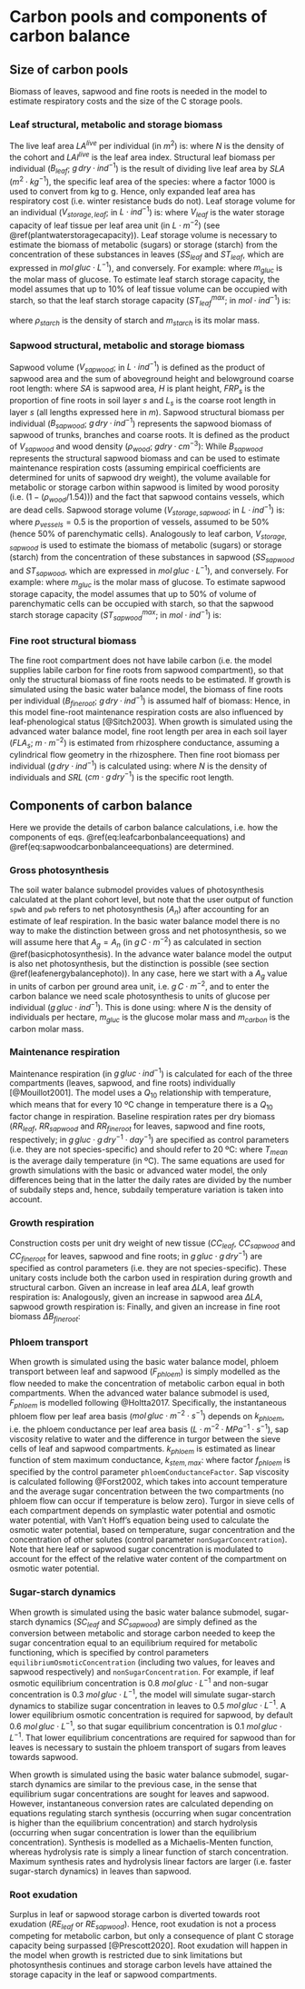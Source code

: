 # Carbon pools and components of carbon balance {#carbonpoolsbalance}

## Size of carbon pools {#estimationcarbonpools}

Biomass of leaves, sapwood and fine roots is needed in the model to estimate respiratory costs and the size of the C storage pools. 

### Leaf structural, metabolic and storage biomass

The live leaf area $LA^{live}$ per individual (in $m^2$) is:
\begin{equation}
LA^{live} = 10000 \cdot LAI^{live} / N
(\#eq:leafarea)
\end{equation}
where $N$ is the density of the cohort and $LAI^{live}$ is the leaf area index. Structural leaf biomass per individual ($B_{leaf}$; $g\,dry·ind^{-1}$) is the result of dividing live leaf area by $SLA$ ($m^{2} \cdot kg^{-1}$), the specific leaf area of the species:
\begin{equation}
B_{leaf} = 1000 \cdot LA^{live} / SLA
\end{equation}
where a factor 1000 is used to convert from kg to g. Hence, only expanded leaf area has respiratory cost (i.e. winter resistance buds do not). Leaf storage volume for an individual ($V_{storage,leaf}$; in $L \cdot ind^{-1}$) is:
\begin{equation}
V_{storage, leaf} = LA^{live}  \cdot V_{leaf}
\end{equation}
where $V_{leaf}$ is the water storage capacity of leaf tissue per leaf area unit (in $L\cdot m^{-2}$) (see \@ref(plantwaterstoragecapacity)). Leaf storage volume is necessary to estimate the biomass of metabolic (sugars) or storage (starch) from the concentration of these substances in leaves ($SS_{leaf}$ and $ST_{leaf}$, which are expressed in $mol\,gluc \cdot L^{-1}$), and conversely. For example:
\begin{equation}
B_{sugar,leaf} = SS_{leaf} \cdot V_{storage, leaf} \cdot m_{gluc}
\end{equation}
where $m_{gluc}$ is the molar mass of glucose. To estimate leaf starch storage capacity, the model assumes that up to 10\% of leaf tissue volume can be occupied with starch, so that the leaf starch storage capacity ($ST^{max}_{leaf}$; in $mol \cdot ind^{-1}$) is:
\begin{equation}
ST^{max}_{leaf} = 0.1 \cdot 1000 \cdot \frac{V_{storage, leaf} \cdot \rho_{starch}}{m_{starch}}
\end{equation}

where $\rho_{starch}$ is the density of starch and $m_{starch}$ is its molar mass.

### Sapwood structural, metabolic and storage biomass

Sapwood volume ($V_{sapwood}$; in $L \cdot ind^{-1}$) is defined as the product of sapwood area and the sum of aboveground height and belowground coarse root length:
\begin{equation}
V_{sapwood} = 1000 \cdot SA\cdot (H + \sum_{s}{FRP_s \cdot L_s})
\end{equation}
where $SA$ is sapwood area, $H$ is plant height, $FRP_{s}$ is the proportion of fine roots in soil layer $s$ and $L_{s}$ is the coarse root length in layer $s$ (all lengths expressed here in $m$). Sapwood structural biomass per individual ($B_{sapwood}$; $g\,dry·ind^{-1}$) represents the sapwood biomass of sapwood of trunks, branches and coarse roots. It is defined as the product of $V_{sapwood}$ and wood density  ($\rho_{wood}$; $g dry·cm^{-3}$):
\begin{equation}
B_{sapwood} = 1000 \cdot V_{sapwood} \cdot\rho_{wood}
\end{equation}
While $B_{sapwood}$ represents the structural sapwood biomass and can be used to estimate maintenance respiration costs (assuming empirical coefficients are determined for units of sapwood dry weight), the volume available for metabolic or storage carbon within sapwood is limited by wood porosity (i.e. $(1 - (\rho_{wood}/1.54))$) and the fact that sapwood contains vessels, which are dead cells. Sapwood storage volume ($V_{storage, sapwood}$; in $L \cdot ind^{-1}$) is:
\begin{equation}
V_{storage, sapwood} = V_{sapwood} \cdot (1 - (\rho_{wood}/1.54)) \cdot (1 - p_{vessels})
\end{equation}
where $p_{vessels} = 0.5$ is the proportion of vessels, assumed to be 50\% (hence 50\% of parenchymatic cells). Analogously to leaf carbon, $V_{storage, sapwood}$ is used to estimate the biomass of metabolic (sugars) or storage (starch) from the concentration of these substances in sapwood ($SS_{sapwood}$ and $ST_{sapwood}$, which are expressed in $mol\,gluc \cdot L^{-1}$), and conversely. For example:
\begin{equation}
B_{sugar,sapwood} = SS_{sapwood} \cdot V_{storage, sapwood} \cdot m_{gluc}
\end{equation}
where $m_{gluc}$ is the molar mass of glucose. To estimate sapwood storage capacity, the model assumes that up to 50\% of volume of parenchymatic cells can be occupied with starch, so that the sapwood starch storage capacity ($ST^{max}_{sapwood}$; in $mol \cdot ind^{-1}$) is:
\begin{equation}
ST^{max}_{sapwood} = 0.5 \cdot 1000 \cdot \frac{V_{storage,sapwood} \cdot \rho_{starch}}{m_{starch}}
\end{equation}

### Fine root structural biomass

The fine root compartment does not have labile carbon (i.e. the model supplies labile carbon for fine roots from sapwood compartment), so that only the structural biomass of fine roots needs to be estimated. If growth is simulated using the basic water balance model, the biomass of fine roots per individual ($B_{fineroot}$; $g\,dry·ind^{-1}$) is assumed half of biomass:
\begin{equation}
B_{fineroot} = B_{leaf}/2
\end{equation}
Hence, in this model fine-root maintenance respiration costs are also influenced by leaf-phenological status [@Sitch2003]. When growth is simulated using the advanced water balance model, fine root length per area in each soil layer ($FLA_s$; $m \cdot m^{-2}$) is estimated from rhizosphere conductance, assuming a cylindrical flow geometry in the rhizosphere. Then fine root biomass per individual ($g\,dry\cdot ind^{-1}$) is calculated using:
\begin{equation}
B_{fineroot} = \sum_{s}{\frac{10000\cdot FLA_s}{N\cdot 0.01 \cdot SRL}}
\end{equation}
where $N$ is the density of individuals and $SRL$ ($cm \cdot g\,dry^{-1}$) is the specific root length.


## Components of carbon balance {#carbonbalancecomponents}

Here we provide the details of carbon balance calculations, i.e. how the components of eqs. \@ref(eq:leafcarbonbalanceequations) and \@ref(eq:sapwoodcarbonbalanceequations) are determined.

### Gross photosynthesis

The soil water balance submodel provides values of photosynthesis calculated at the plant cohort level, but note that the user output of function `spwb` and `pwb` refers to net photosynthesis ($A_n$) after accounting for an estimate of leaf respiration. In the basic water balance model there is no way to make the distinction between gross and net photosynthesis, so we will assume here that $A_g = A_n$ (in $g\,C \cdot m^{-2}$) as calculated in section \@ref(basicphotosynthesis). In the advance water balance model the output is also net photosynthesis, but the distinction is possible (see section \@ref(leafenergybalancephoto)). In any case, here we start with a $A_g$ value in units of carbon per ground area unit, i.e. $g\,C \cdot m^{-2}$, and to enter the carbon balance we need scale photosynthesis to units of glucose per individual ($g\,gluc \cdot ind^{-1}$). This is done using:
\begin{equation}
A = \frac{10000 \cdot A_g}{N} \cdot \frac{m_{gluc}}{m_{carbon} \cdot 6}
\end{equation}
where $N$ is the density of individuals per hectare, $m_{gluc}$ is the glucose molar mass and $m_{carbon}$ is the carbon molar mass.

### Maintenance respiration
Maintenance respiration (in $g\,gluc·ind^{-1}$) is calculated for each of the three compartments (leaves, sapwood, and fine roots) individually [@Mouillot2001].  The model uses a $Q_{10}$ relationship with temperature, which means that for every 10 ºC change in temperature there is a $Q_{10}$ factor change in respiration. Baseline respiration rates per dry biomass ($RR_{leaf}$, $RR_{sapwood}$ and $RR_{fineroot}$ for leaves, sapwood and fine roots, respectively; in $g\,gluc \cdot g\,dry^{-1} \cdot day^{-1}$) are specified as control parameters (i.e. they are not species-specific) and should refer to 20 ºC:
\begin{eqnarray}
R_{leaf} &=& (B_{leaf} + B_{sugar,leaf}) \cdot RR_{leaf} \cdot Q_{10}^{(T_{mean}-20)/10} \\
R_{sapwood} &=& (B_{sapwood} + B_{sugar,sapwood}) \cdot RR_{sapwood} \cdot Q_{10}^{(T_{mean}-20)/10} \\
R_{fineroot} &=& B_{fineroot} \cdot RR_{fineroot} \cdot Q_{10}^{(T_{mean}-20)/10} 
\end{eqnarray}
where $T_{mean}$ is the average daily temperature (in ºC). The same equations are used for growth simulations with the basic or advanced water model, the only differences being that in the latter the daily rates are divided by the number of subdaily steps and, hence, subdaily temperature variation is taken into account.

### Growth respiration

Construction costs per unit dry weight of new tissue ($CC_{leaf}$, $CC_{sapwood}$ and $CC_{fineroot}$ for leaves, sapwood and fine roots; in $g\,gluc \cdot g\,dry^{-1}$) are specified as control parameters (i.e. they are not species-specific). These unitary costs include both the carbon used in respiration during growth and structural carbon. Given an increase in leaf area $\Delta LA$, leaf growth respiration is:
\begin{equation}
G_{leaf} = \Delta LA \cdot CC_{leaf} \cdot 1000 / SLA
(\#eq:leafconstructioncost)
\end{equation}
Analogously, given an increase in sapwood area $\Delta LA$, sapwood growth respiration is:
\begin{equation}
G_{sapwood} = \Delta SA \cdot CC_{sapwood} \cdot (H + \sum_{s}{FRP_s \cdot L_s}) \cdot \rho_{wood}
(\#eq:sapwoodconstructioncost)
\end{equation}
Finally, and given an increase in fine root biomass $\Delta B_{fineroot}$:
\begin{equation}
G_{fineroot} = \Delta B_{fineroot} \cdot CC_{fineroot}
\end{equation}

### Phloem transport {#phloemtransport}

When growth is simulated using the basic water balance model, phloem transport between leaf and sapwood ($F_{phloem}$) is simply modelled as the flow needed to make the concentration of metabolic carbon equal in both compartments. When the advanced water balance submodel is used, $F_{phloem}$ is modelled following @Holtta2017. Specifically, the instantaneous phloem flow per leaf area basis ($mol\,gluc\cdot m^{-2} \cdot s^{-1}$) depends on $k_{phloem}$, i.e. the phloem conductance per leaf area basis ($L\cdot m^{-2} \cdot MPa^{-1} \cdot s^{-1}$), sap viscosity relative to water and the difference in turgor between the sieve cells of leaf and sapwood compartments. $k_{phloem}$ is estimated as linear function of stem maximum conductance, $k_{stem,max}$:
\begin{equation}
k_{phloem} = f_{phloem} \cdot k_{stem,\max}
\end{equation}
where factor $f_{phloem}$ is specified by the control parameter `phloemConductanceFactor`. Sap viscosity is calculated following @Forst2002, which takes into account temperature and the average sugar concentration between the two compartments (no phloem flow can occur if temperature is below zero). Turgor in sieve cells of each compartment depends on symplastic water potential and osmotic water potential, with Van't Hoff's equation being used to calculate the osmotic water potential, based on temperature, sugar concentration and the concentration of other solutes (control parameter `nonSugarConcentration`). Note that here leaf or sapwood sugar concentration is modulated to account for the effect of the relative water content of the compartment on osmotic water potential.


### Sugar-starch dynamics

When growth is simulated using the basic water balance submodel, sugar-starch dynamics ($SC_{leaf}$ and $SC_{sapwood}$) are simply defined as the conversion between metabolic and storage carbon needed to keep the sugar concentration equal to an equilibrium required for metabolic functioning, which is specified by control parameters `equilibriumOsmoticConcentration` (including two values, for leaves and sapwood respectively) and `nonSugarConcentration`. For example, if leaf osmotic equilibrium concentration is 0.8 $mol\,gluc \cdot L^{-1}$ and non-sugar concentration is 0.3 $mol\,gluc \cdot L^{-1}$, the model will simulate sugar-starch dynamics to stabilize sugar concentration in leaves to 0.5 $mol\,gluc \cdot L^{-1}$. A lower equilibrium osmotic concentration is required for sapwood, by default 0.6 $mol\,gluc \cdot L^{-1}$, so that sugar equilibrium concentration is 0.1 $mol\,gluc \cdot L^{-1}$. That lower equilibrium concentrations are required for sapwood than for leaves is necessary to sustain the phloem transport of sugars from leaves towards sapwood.

When growth is simulated using the basic water balance submodel, sugar-starch dynamics are similar to the previous case, in the sense that equilibrium sugar concentrations are sought for leaves and sapwood. However, instantaneous conversion rates are calculated depending on equations regulating starch synthesis (occurring when sugar concentration is higher than the equilibrium concentration) and starch hydrolysis (occurring when sugar concentration is lower than the equilibrium concentration). Synthesis is modelled as a Michaelis-Menten function, whereas hydrolysis rate is simply a linear function of starch concentration. Maximum synthesis rates and hydrolysis linear factors are larger (i.e. faster sugar-starch dynamics) in leaves than sapwood.

### Root exudation

Surplus in leaf or sapwood storage carbon is diverted towards root exudation ($RE_{leaf}$ or $RE_{sapwood}$). Hence, root exudation is not a process competing for metabolic carbon, but only a consequence of plant C storage capacity being surpassed [@Prescott2020]. Root exudation will happen in the model when growth is restricted due to sink limitations but photosynthesis continues and storage carbon levels have attained the storage capacity in the leaf or sapwood compartments.